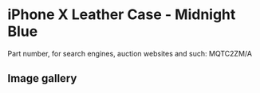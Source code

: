 # iPhone X Leather Case - Midnight Blue

Part number, for search engines, auction websites and such: MQTC2ZM/A

## Image gallery

<div style={{ width: "768px" }}>
  <GalleryComponent
    images={[
      {
        original: "/everysource/MQTC2",
        thumbnail: "/everypreview/MQTC2",
      },
      {
        original: "/everysource/MQTC2_AV1_SILVER",
        thumbnail: "/everypreview/MQTC2_AV1_SILVER",
      },
      {
        original: "/everysource/MQTC2_AV1_SPACE_GRAY",
        thumbnail: "/everypreview/MQTC2_AV1_SPACE_GRAY",
      },
      {
        original: "/everysource/MQTC2_AV2",
        thumbnail: "/everypreview/MQTC2_AV2",
      }
    ]}
  />
</div>